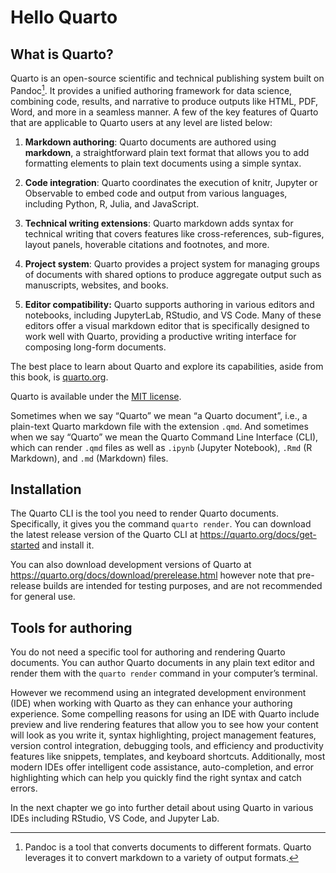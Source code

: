 # Hello Quarto {#sec-hello-quarto}

## What is Quarto?

Quarto is an open-source scientific and technical publishing system built on Pandoc[^hello-1].
It provides a unified authoring framework for data science, combining code, results, and narrative to produce outputs like HTML, PDF, Word, and more in a seamless manner.
A few of the key features of Quarto that are applicable to Quarto users at any level are listed below:

[^hello-1]: Pandoc is a tool that converts documents to different formats.
    Quarto leverages it to convert markdown to a variety of output formats.

1.  **Markdown authoring**: Quarto documents are authored using **markdown**, a straightforward plain text format that allows you to add formatting elements to plain text documents using a simple syntax.

2.  **Code integration**: Quarto coordinates the execution of knitr, Jupyter or Observable to embed code and output from various languages, including Python, R, Julia, and JavaScript.

3.  **Technical writing extensions**: Quarto markdown adds syntax for technical writing that covers features like cross-references, sub-figures, layout panels, hoverable citations and footnotes, and more.

4.  **Project system**: Quarto provides a project system for managing groups of documents with shared options to produce aggregate output such as manuscripts, websites, and books.

5.  **Editor compatibility:** Quarto supports authoring in various editors and notebooks, including JupyterLab, RStudio, and VS Code.
    Many of these editors offer a visual markdown editor that is specifically designed to work well with Quarto, providing a productive writing interface for composing long-form documents.

The best place to learn about Quarto and explore its capabilities, aside from this book, is [quarto.org](https://quarto.org/).

Quarto is available under the [MIT license](https://quarto.org/license.html).

Sometimes when we say "Quarto" we mean "a Quarto document", i.e., a plain-text Quarto markdown file with the extension `.qmd`.
And sometimes when we say "Quarto" we mean the Quarto Command Line Interface (CLI), which can render `.qmd` files as well as `.ipynb` (Jupyter Notebook), `.Rmd` (R Markdown), and `.md` (Markdown) files.

## Installation

The Quarto CLI is the tool you need to render Quarto documents.
Specifically, it gives you the command `quarto render`.
You can download the latest release version of the Quarto CLI at [https://quarto.org/docs/get-started](https://quarto.org/docs/get-started/) and install it.

::: callout-note
You can also download development versions of Quarto at <https://quarto.org/docs/download/prerelease.html> however note that pre-release builds are intended for testing purposes, and are not recommended for general use.
:::

## Tools for authoring

You do not need a specific tool for authoring and rendering Quarto documents.
You can author Quarto documents in any plain text editor and render them with the `quarto render` command in your computer's terminal.

However we recommend using an integrated development environment (IDE) when working with Quarto as they can enhance your authoring experience.
Some compelling reasons for using an IDE with Quarto include preview and live rendering features that allow you to see how your content will look as you write it, syntax highlighting, project management features, version control integration, debugging tools, and efficiency and productivity features like snippets, templates, and keyboard shortcuts.
Additionally, most modern IDEs offer intelligent code assistance, auto-completion, and error highlighting which can help you quickly find the right syntax and catch errors.

In the next chapter we go into further detail about using Quarto in various IDEs including RStudio, VS Code, and Jupyter Lab.
